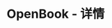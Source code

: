 ---
title: 'OpenBook - 详情'
openapi: '/cn/api-reference/openapi-cn.json GET /solana/openbook/market/{marketAddress}'
---